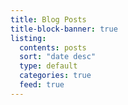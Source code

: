 ```yaml
---
title: Blog Posts  
title-block-banner: true
listing:
  contents: posts
  sort: "date desc"
  type: default
  categories: true
  feed: true
---
```

